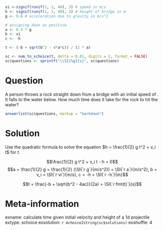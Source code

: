 ```r
vi <-signif(runif(1, 1, 40), 3) # speed in m/s
h <- signif(runif(1, 1, 40), 3) # height of bridge in m
g <- 9.8 # acceleration due to gravity in m/s^2

# assigning down as positive
a <- 0.5 * g
b <- vi
c <- -h

t <- (-b + sqrt(b^2 - 4*a*c)) / (2 * a)

sc <- num_to_schoice(t, delta = 0.01, digits = 2, format = FALSE)
sc$questions <- sprintf("\\SI{%g}{s}", sc$questions)
```

Question
========
A person throws a rock straight down from a bridge with an initial speed of \SI{`r vi`}{m/s}. It falls \SI{`r h`}{m} to the water below. How much time does it take for the rock to hit the water?

```r
answerlist(sc$questions, markup = "markdown")
```

Solution
========
Use the quadratic formula to solve the equation $h = \frac{1}{2} g t^2 + v_i t$ for $t$.

$$\frac{1}{2} g t^2 + v_i t - h = 0$$
$$a = \frac{1}{2} g = \frac{1}{2} (\SI{`r g`}{m/s^2}) = \SI{`r a`}{m/s^2}, b = v_i = \SI{`r vi`}{m/s}, c = -h = \SI{`r -h`}{m}$$

$$t = \frac{-b + \sqrt{b^2 - 4ac}}{2a} = \SI{`r fmt(t)`}{s}$$


Meta-information
================
exname: calculate time given initial velocity and height of a 1d projectile
extype: schoice
exsolution: `r mchoice2string(sc$solutions)`
exshuffle: 4

